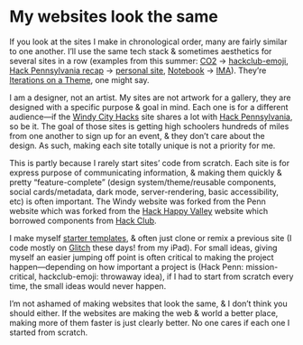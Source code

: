 # My websites look the same

If you look at the sites I make in chronological order, many are fairly similar to one another. I’ll use the same tech stack & sometimes aesthetics for several sites in a row (examples from this summer: [CO2](https://co2.now.sh) → [hackclub-emoji](https://hackclub-emoji.now.sh), [Hack Pennsylvania recap](https://hackpenn.com) → [personal site](https://lachlanjc.com), [Notebook](https://notebook-dagcpvw5y.now.sh/) → [IMA](https://ima.lachlanjc.com)). They’re [Iterations on a Theme](https://jxnblk.com/blog/iterations-on-a-theme/), one might say.

I am a designer, not an artist. My sites are not artwork for a gallery, they are designed with a specific purpose & goal in mind. Each one is for a different audience—if the [Windy City Hacks](https://windyhacks.com) site shares a lot with [Hack Pennsylvania](https://hackpenn.com), so be it. The goal of those sites is getting high schoolers hundreds of miles from one another to sign up for an event, & they don’t care about the design. As such, making each site totally unique is not a priority for me.

This is partly because I rarely start sites’ code from scratch. Each site is for express purpose of communicating information, & making them quickly & pretty “feature-complete” (design system/theme/reusable components, social cards/metadata, dark mode, server-rendering, basic accessibility, etc) is often important. The Windy website was forked from the Penn website which was forked from the [Hack Happy Valley](https://hackhappyvalley.com) website which borrowed components from [Hack Club](https://hackclub.com).

I make myself [starter templates](https://github.com/lachlanjc/next-mdx-rebass-theme-ui), & often just clone or remix a previous site (I code mostly on [Glitch](https://glitch.com) these days! from my iPad). For small ideas, giving myself an easier jumping off point is often critical to making the project happen—depending on how important a project is (Hack Penn: mission-critical, hackclub-emoji: throwaway idea), if I had to start from scratch every time, the small ideas would never happen.

I’m not ashamed of making websites that look the same, & I don’t think you should either. If the websites are making the web & world a better place, making more of them faster is just clearly better. No one cares if each one I started from scratch.
